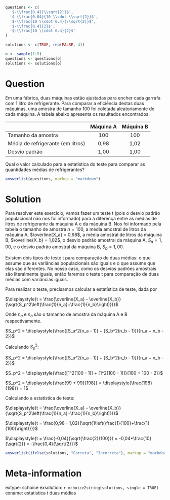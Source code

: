 ```r

questions <- c(
  '$-\\frac{0.4}{\\sqrt{2}}$',
  '$-\\frac{0.04}{10 \\cdot \\sqrt{2}}$',
  '$-\\frac{10 \\cdot 0.4}{\\sqrt{2}}$',
  '$-\\frac{0.4}{2}$',
  '$-\\frac{10 \\cdot 0.4}{2}$'
)

solutions <- c(TRUE, rep(FALSE, 4))

o <- sample(1:5)
questions <- questions[o]
solutions <- solutions[o]

```

Question
========
Em uma fábrica, duas máquinas estão ajustadas para encher cada garrafa com 1 litro de refrigerante. Para comparar a eficiência destas duas máquinas, uma amostra de tamanho 100 foi coletada aleatoriamente de cada máquina. A tabela abaixo apresenta os resultados encontrados.

||Máquina A|Máquina B|
|:---------------|:---------:|:-----------:|
|Tamanho da amostra|100|100|
|Média de refrigerante (em litros)|0,98|1,02|
|Desvio padrão|1,00|1,00|

Qual o valor calculado para a estatística do teste para comparar as quantidades médias de refrigerantes?

```r
answerlist(questions, markup = "markdown")
```

Solution
========
Para resolver este exercício, vamos fazer um teste t (pois o desvio padrão populacional não nos foi informado) para a diferença entre as médias de litros de refrigerante da máquina A e da máquina B. Nos foi informado pela tabela o tamanho de amostra $n = 100$, a média amostral de litros da máquina A, $\overline{X_a} = 0,98$, a média amostral de litros da máquina B, $\overline{X_b} = 1,02$, o desvio padrão amostral da máquina A, $S_a = 1,00$, e o desvio padrão amostral da máquina B, $S_b = 1,00$.

Existem dois tipos de teste t para comparação de duas médias: o que assume que as variâncias populacionais são iguais e o que assume que elas são diferentes. No nosso caso, como os desvios padrões amostrais são literalmente iguais, então faremos o teste t para comparação de duas médias com variâncias iguais.

Para realizar o teste, precisamos calcular a estatística de teste, dada por

$\displaystyle{t = \frac{\overline{X_a} - \overline{X_b}}{\sqrt{S_p^2\left(\frac{1}{n_a}+\frac{1}{n_b}\right)}}}$

Onde $n_a$ e $n_b$ são o tamanho de amostra da máquina A e B respectivamente.

$S_p^2 = \displaystyle{\frac{[S_a^2(n_a - 1)] + [S_b^2(n_b - 1)]}{n_a + n_b - 2}}$

Calculando $S_p^2$:

$S_p^2 = \displaystyle{\frac{[S_a^2(n_a - 1)] + [S_b^2(n_b - 1)]}{n_a + n_b - 2}}$

$S_p^2 = \displaystyle{\frac{[1^2(100 - 1)] + [1^2(100 - 1)]}{100 + 100 - 2}}$

$S_p^2 = \displaystyle{\frac{99 + 99}{198}} = \displaystyle{\frac{198}{198}} = 1$

Calculando a estatística de teste:

$\displaystyle{t = \frac{\overline{X_a} - \overline{X_b}}{\sqrt{S_p^2\left(\frac{1}{n_a}+\frac{1}{n_b}\right)}}}$

$\displaystyle{t = \frac{0,98 - 1,02}{\sqrt{1\left(\frac{1}{100}+\frac{1}{100}\right)}}}$

$\displaystyle{t = \frac{-0,04}{\sqrt{\frac{2}{100}}} = -0,04*\frac{10}{\sqrt{2}} = -\frac{0,4}{\sqrt{2}}}$

```r
answerlist(ifelse(solutions, "Correta", "Incorreta"), markup = "markdown")
```

Meta-information
================
extype: schoice
exsolution: `r mchoice2string(solutions, single = TRUE)`
exname: estatistica t duas médias